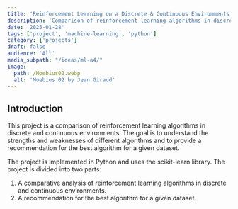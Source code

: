 ```yaml
---
title: 'Reinforcement Learning on a Discrete & Continuous Environments'
description: 'Comparison of reinforcement learning algorithms in discrete and continuous environments'
date: '2025-01-28'
tags: ['project', 'machine-learning', 'python']
category: ['projects']
draft: false
audience: 'All'
media_subpath: "/ideas/ml-a4/"
image:
  path: /Moebius02.webp
  alt: 'Moebius 02 by Jean Giraud'
---
```


## Introduction

This project is a comparison of reinforcement learning algorithms in discrete and continuous environments. The goal is to understand the strengths and weaknesses of different algorithms and to provide a recommendation for the best algorithm for a given dataset.

The project is implemented in Python and uses the scikit-learn library. The project is divided into two parts:

1. A comparative analysis of reinforcement learning algorithms in discrete and continuous environments.
2. A recommendation for the best algorithm for a given dataset.